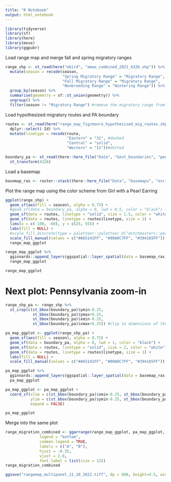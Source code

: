 ```yaml
---
title: "R Notebook"
output: html_notebook
---
```


```r
library(tidyverse)
library(sf)
library(here)
library(move)
library(ggpubr)
```

Load range map and merge fall and spring migratory ranges
```r
range_shp <- st_read(here("ebird", "amwo_combined_2021_4326.shp")) %>%
  mutate(season = recode(season, 
                         "Spring Migratory Range" = "Migratory Range",
                         "Fall Migratory Range" = "Migratory Range",
                         "Nonbreeding Range" = "Wintering Range")) %>%
  group_by(season) %>%
  summarise(geometry = sf::st_union(geometry)) %>%
  ungroup() %>% 
  filter(season != "Migratory Range") #remove the migratory range from the figure
```

Load hypothesized migratory routes and PA boundary
```r
routes <- st_read(here("range_map_fig/moore_hypothesized_mig_routes.shp")) %>% 
  dplyr::select(-Id) %>% 
  mutate(linetype = recode(route, 
                           "Eastern" = "31", #dashed
                           "Central" = "solid",
                           "Western" = "11"))#dotted

boundary_pa <- st_read(there::here_file("Data", "Govt_boundaries", "pennsylvania_5070.shp")) %>% 
  st_transform(4326)
```

Load a basemap
```r
basemap_ras <- raster::stack(there::here_file("Data", "basemaps", "esri_lightgrey", "esri_lightgrey_36_48_4326.tif"))
```

Plot the range map using the color scheme from Girl with a Pearl Earring
```r
ggplot(range_shp) +
  geom_sf(aes(fill = season), alpha = 0.75) +
  #geom_sf(data = boundary_pa, alpha = 0, lwd = 0.5, color = "black") +
  geom_sf(data = routes, linetype = "solid", size = 1.5, color = "white") + 
  geom_sf(data = routes, linetype = routes$linetype, size = 1) +
  lims(x = c(-100, -60), y = c(25, 55)) +
  labs(fill = NULL) +
  #scale_fill_discrete(type = paletteer::paletteer_d("dutchmasters::pearl_earring")) 
  scale_fill_manual(values = c("#A65141FF", "#80A0C7FF", "#394165FF")) ->
  range_map_ggplot

range_map_ggplot %>%
  gginnards::append_layers(ggspatial::layer_spatial(data = basemap_ras, lazy = TRUE, dpi = 150), position = "bottom") ->
  range_map_ggplot

range_map_ggplot
```

# Next plot: Pennsylvania zoom-in

```r
range_shp_pa <- range_shp %>% 
  st_crop(c(st_bbox(boundary_pa)$ymin-0.25, 
            st_bbox(boundary_pa)$ymax+0.25, 
            st_bbox(boundary_pa)$xmin-0.25, 
            st_bbox(boundary_pa)$xmax+0.25)) #clip to dimensions of the map, otherwise it won't display correctly

pa_map_ggplot <- ggplot(range_shp_pa) +
  geom_sf(aes(fill = season), alpha = 0.75) +
  geom_sf(data = boundary_pa, alpha = 0, lwd = 1, color = "black") + 
  geom_sf(data = routes, linetype = "solid", size = 2, color = "white") + 
  geom_sf(data = routes, linetype = routes$linetype, size = 1) +
  labs(fill = NULL) +
  scale_fill_manual(values = c("#A65141FF", "#80A0C7FF", "#394165FF"))

pa_map_ggplot %>%
  gginnards::append_layers(ggspatial::layer_spatial(data = basemap_ras, lazy = TRUE, dpi = 150), position = "bottom") ->
  pa_map_ggplot

pa_map_ggplot <- pa_map_ggplot +
  coord_sf(xlim = c(st_bbox(boundary_pa)$xmin-0.25, st_bbox(boundary_pa)$xmax+0.25),
           ylim = c(st_bbox(boundary_pa)$ymin-0.25, st_bbox(boundary_pa)$ymax+0.25),
           expand = FALSE)

pa_map_ggplot

```



Merge into the same plot
```r
range_migration_combined <- ggarrange(range_map_ggplot, pa_map_ggplot,
               legend = "bottom",
               common.legend = TRUE,
               labels = c("A", "B"),
               hjust = -0.35,
               vjust = 2.0,
               font.label = list(size = 12))
range_migration_combined

ggsave("rangemap_multipanel_11_10_2022.tiff", dp = 600, height=4.5, width=7.5)
```

